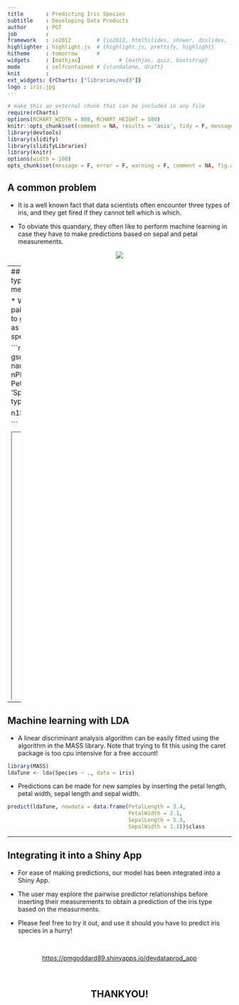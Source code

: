```yaml
---
title       : Predicting Iris Species
subtitle    : Developing Data Products
author      : PGT
job         : 
framework   : io2012        # {io2012, html5slides, shower, dzslides, ...}
highlighter : highlight.js  # {highlight.js, prettify, highlight}
hitheme     : tomorrow      # 
widgets     : [mathjax]            # {mathjax, quiz, bootstrap}
mode        : selfcontained # {standalone, draft}
knit        : 
ext_widgets: {rCharts: ["libraries/nvd3"]}
logo : iris.jpg
--- 
```

```r
# make this an external chunk that can be included in any file
require(rCharts)
options(RCHART_WIDTH = 800, RCHART_HEIGHT = 500)
knitr::opts_chunk$set(comment = NA, results = 'asis', tidy = F, message = F)
library(devtools)
library(slidify)
library(slidifyLibraries)
library(knitr)
options(width = 100)
opts_chunk$set(message = F, error = F, warning = F, comment = NA, fig.align = 'center', dpi = 100, tidy = F, cache.path = '.cache/', fig.path = 'fig/')

```


## A common problem

* It is a well known fact that data scientists often encounter three types of iris, and they get fired if they cannot tell which is which.

* To obviate this quandary, they often like to perform machine learning in case they have to make predictions based on sepal and petal measurements.

<div style='text-align: center;'>
  <img src="fig/iris.jpg" align = "middle" >
</div>

---
## What are the typical measurements? 

* We can investigate pairwise relationships to gain some intuition as to how the iris species differ.

```r
names(iris) = gsub("\\.", "", names(iris))
n1 <- nPlot(SepalLength ~ PetalWidth,
            group = 'Species',
            data = iris,
            type = 'scatterChart')

n1$save('fig/n1.html')

```

<iframe src="fig/n1.html" width=100%, height=600></iframe>

---

## Machine learning with LDA

* A linear discriminant analysis algorithm can be easily fitted using the algorithm in the MASS library. Note that trying to fit this using the caret package is too cpu intensive for a free account!


```r
library(MASS)
ldaTune <- lda(Species ~ ., data = iris)
```

* Predictions can be made for new samples by inserting the petal length, petal width, sepal length and sepal width.

```r
predict(ldaTune, newdata = data.frame(PetalLength = 3.4,
                                      PetalWidth = 2.1,
                                      SepalLength = 5.3,
                                      SepalWidth = 1.1))$class
```

---

## Integrating it into a Shiny App

* For ease of making predictions, our model has been integrated into a Shiny App.

* The user may explore the pairwise predictor relationships before inserting their measurements to obtain a prediction of the iris type based on the measurments.

* Please feel free to try it out, and use it should you have to predict iris species in a hurry!

<br>
<div style='text-align: center;'>
 <a href="https://pmgoddard89.shinyapps.io/devdataprod_app"> https://pmgoddard89.shinyapps.io/devdataprod_app </a>
</div>

<br>
<div style='text-align: center;'>
  <h2>THANKYOU!</h2>
</div>
